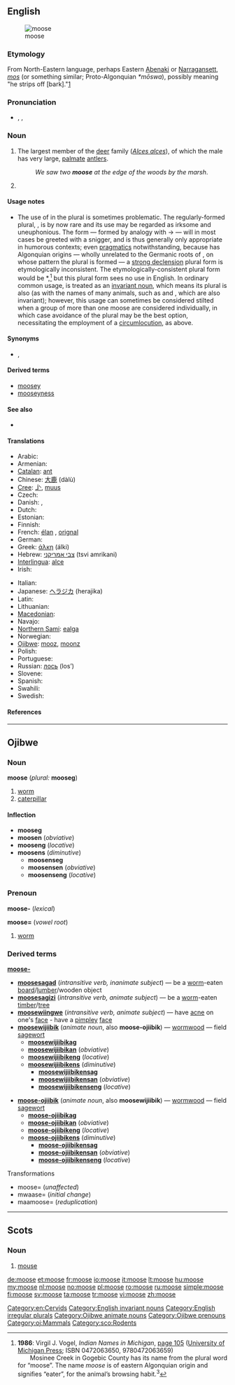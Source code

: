 ==English==
[[Image:Moose-Gustav.jpg|thumbnail|moose]]

===Etymology===
From North-Eastern {{etyl|alg}} language, perhaps Eastern [[Abenaki]] or [[Narragansett]], ''[[mos]]'' (or something similar; Proto-Algonquian ''*mōswa''), possibly meaning "he strips off [bark]."[http://www.etymonline.com/index.php?term=moose]

===Pronunciation===
* {{enPR|mo͞os}}, {{IPA|/muːs/}}, {{SAMPA|/mu:s/}}
*: {{rhymes|uːs}}

===Noun===
{{en-noun|pl='''moose''', (''chiefly humorous'') '''[[meese]]''', (''dated, rare'') '''[[mooses]]'''}}

# {{US}} The largest member of the [[deer]] family (''[[Alces alces]]''), of which the male has very large, [[palmate]] [[antler]]s.
#: ''We saw two '''moose''' at the edge of the woods by the marsh''.
# {{plural of|moose}}

====Usage notes====
{{rel-top|A discussion of the plural forms of ''moose''}}
* The use of {{term||moose}} in the plural is sometimes problematic. The regularly-formed plural, {{term|mooses|lang=en}}, is by now rare and its use may be regarded as irksome and uneuphonious. The form {{term|meese|lang=en}} — formed by analogy with {{term|goose|lang=en}} → {{term|geese|lang=en}} — will in most cases be greeted with a snigger, and is thus generally only appropriate in humorous contexts; even [[pragmatics]] notwithstanding, because {{term||moose}} has Algonquian origins — wholly unrelated to the Germanic roots of {{term||goose}}, on whose pattern the plural {{term||meese}} is formed — a [[strong declension]] plural form is etymologically inconsistent. The etymologically-consistent plural form would be *{{term||mosinee}},<ref name="INiM-etpl">'''1986''': Virgil J. Vogel, ''Indian Names in Michigan'', <span class="plainlinks">[http://books.google.co.uk/books?id=T5d5wS7so14C&pg=PA105&dq=moose+mosinee+plural page 105] ([http://www.press.umich.edu/titleDetailDesc.do?id=12506 University of Michigan Press]</span>; ISBN 0472063650, 9780472063659)<br/>  Mosinee Creek in Gogebic County has its name from the plural word for “moose”. The name ''moose'' is of eastern Algonquian origin and signiﬁes “eater”, for the animal’s browsing habit.<sup>3</sup></ref> but this plural form sees no use in English. In ordinary common usage, {{term||moose}} is treated as an [[invariant noun]], which means its plural is also {{term||moose}} (as with the names of many animals, such as {{term|deer|lang=en}} and {{term|fish|lang=en}}, which are also invariant); however, this usage can sometimes be considered stilted when a group of more than one moose are considered individually, in which case avoidance of the plural may be the best option, necessitating the employment of a [[circumlocution]], as above.
{{rel-bottom}}

====Synonyms====
* {{sense|largest member of the deer family (Alces alces)}} {{l|en|elk}} {{qualifier|British}}, {{l|en|Newfoundland speed bump}} {{qualifier|Canadian|humorous}}

====Derived terms====
* [[moosey]]
* [[mooseyness]]

====See also====
* {{pedialite}}

====Translations====
{{trans-top|largest member of the deer family (Alces alces)}}
* Arabic: {{Arab|[[موظ]]}} {{unicode|(al-mu: ʐ)}} {{m}}
* Armenian: {{t-|hy|որմզդեղն|tr=ormzdeġn}}
* [[Catalan]]: [[ant#Catalan|ant]] {{m}}
* Chinese: [[大鹿]] (dàlù)
* [[Cree]]: [[ᒨᔅ]], [[muus]]
* Czech: {{t+|cs|los|m}}
* Danish: {{t-|da|elg|c}},  {{t-|da|elsdyr|n}}
* Dutch: {{t+|nl|eland|m}}
* Estonian: {{t+|et|põder}}
* Finnish: {{t+|fi|hirvi}}
* French: [[élan]] {{m}}, [[orignal]] {{m}} {{italbrac|Canadian French}}
* German: {{t+|de|Elch|m}}
* Greek: [[άλκη]] (álki) {{f}}
* Hebrew: [[צבי אמריקני]] (tsvi amrikani) {{m}}
* [[Interlingua]]: [[alce]]
* Irish: {{t|ga|mús|m}}
{{trans-mid}}
* Italian: {{t+|it|alce}}
* Japanese: [[ヘラジカ]] (herajika)
* Latin: {{t+|la|alces|f}}
* Lithuanian: {{t|lt|briedis|m}}
* [[Macedonian]]: {{t|mk|лос|m|tr=los}}
* Navajo: {{tø|nv|deetéél}}
* [[Northern Sami]]: [[ealga]]
* Norwegian: {{t+|no|elg|m}}
* [[Ojibwe]]: [[mooz]], [[moonz]]
* Polish: {{t+|pl|łoś|m}}
* Portuguese: {{t+|pt|alce|m}}
* Russian: [[лось]] (los’) {{m}}
* Slovene: {{t+|sl|los|m}}
* Spanish: {{t-|es|alce|m}}
* Swahili: {{t-|sw|elki|m}}
* Swedish: {{t+|sv|älg|c}}
{{trans-bottom}}

====References====
<references/>

[[Category:en:Cervids]]
[[Category:English invariant nouns]]
[[Category:English irregular plurals]]

----

==Ojibwe==

===Noun===
'''moose''' (''plural:'' '''mooseg''')

# [[worm]]
# [[caterpillar]]

====Inflection====
* '''mooseg''' {{p}}
* '''moosen''' (''obviative'')
* '''mooseng''' (''locative'')
* '''moosens''' (''diminutive'')
** '''moosenseg''' {{p}}
** '''moosensen''' (''obviative'')
** '''moosenseng''' (''locative'')

{{rfc-split}}

===Prenoun===
'''moose-''' (''lexical'')

'''moose=''' (''vowel root'')

# [[worm]]

===Derived terms===
'''[[moose-]]'''
* '''[[moosesagad]]''' (''intransitive verb, inanimate subject'') — be a [[worm]]-eaten [[board]]/[[lumber]]/wooden object
* '''[[moosesagizi]]''' (''intransitive verb, animate subject'') — be a [[worm]]-eaten [[timber]]/[[tree]]
* '''[[moosewiingwe]]''' (''intransitive verb, animate subject'') — have [[acne]] on one's [[face]] - have a [[pimple]]y [[face]]
* '''[[moosewijiibik]]''' (''animate noun'', also '''moose-ojiibik''') — [[wormwood]] — field [[sagewort]]
** '''[[moosewijiibikag]]''' {{p}}
** '''[[moosewijiibikan]]''' (''obviative'')
** '''[[moosewijiibikeng]]''' (''locative'')
** '''[[moosewijiibikens]]''' (''diminutive'')
*** '''[[moosewijiibikensag]]''' {{p}}
*** '''[[moosewijiibikensan]]''' (''obviative'')
*** '''[[moosewijiibikenseng]]''' (''locative'')

* '''[[moose-ojiibik]]''' (''animate noun'', also '''moosewijiibik''') — [[wormwood]] — field [[sagewort]]
** '''[[moose-ojiibikag]]''' {{p}}
** '''[[moose-ojiibikan]]''' (''obviative'')
** '''[[moose-ojiibikeng]]''' (''locative'')
** '''[[moose-ojiibikens]]''' (''diminutive'')
*** '''[[moose-ojiibikensag]]''' {{p}}
*** '''[[moose-ojiibikensan]]''' (''obviative'')
*** '''[[moose-ojiibikenseng]]''' (''locative'')

;Transformations
* moose= (''unaffected'')
* mwaase= (''initial change'')
* maamoose= (''reduplication'')

[[Category:Ojibwe animate nouns‎]]
[[Category:Ojibwe prenouns]]
[[Category:oj:Mammals]]

----

==Scots==

===Noun===
{{sco-noun}}

# [[mouse]]

[[Category:sco:Rodents]]

[[de:moose]]
[[et:moose]]
[[fr:moose]]
[[io:moose]]
[[it:moose]]
[[lt:moose]]
[[hu:moose]]
[[my:moose]]
[[nl:moose]]
[[no:moose]]
[[pl:moose]]
[[ro:moose]]
[[ru:moose]]
[[simple:moose]]
[[fi:moose]]
[[sv:moose]]
[[ta:moose]]
[[tr:moose]]
[[vi:moose]]
[[zh:moose]]
